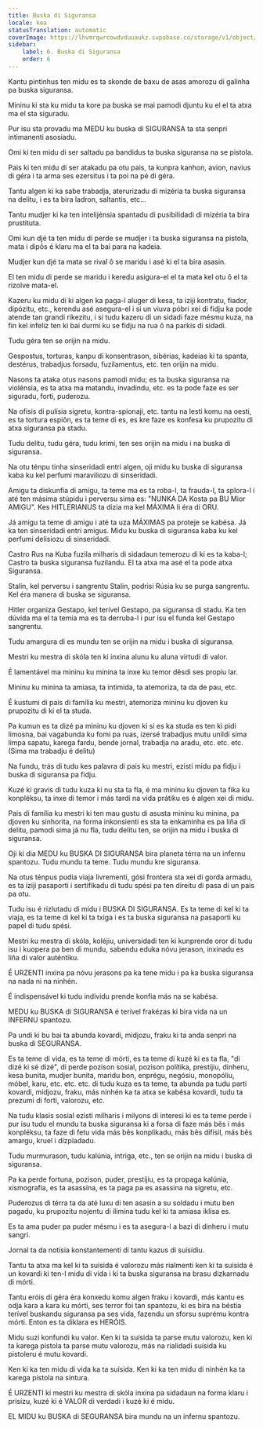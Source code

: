 ```yaml
---
title: Buska di Siguransa
locale: kea
statusTranslation: automatic
coverImage: https://lhvmrqwrcowdvduuaukz.supabase.co/storage/v1/object/public/strapi-uploads/small_cover-educacion-fundamental.webp-2d51a7828a2b1309555be27f7e2a61a0.webp
sidebar:
    label: 6. Buska di Siguransa
    order: 6
---
```

Kantu pintinhus ten midu es ta skonde de baxu de asas amorozu di galinha pa buska siguransa.

Mininu ki sta ku midu ta kore pa buska se mai pamodi djuntu ku el el ta atxa ma el sta siguradu.

Pur isu sta provadu ma MEDU ku buska di SIGURANSA ta sta senpri intimanenti asosiadu.

Omi ki ten midu di ser saltadu pa bandidus ta buska siguransa na se pistola.

Pais ki ten midu di ser atakadu pa otu pais, ta kunpra kanhon, avion, navius di géra i ta arma ses ezersitus i ta poi na pé di géra.

Tantu algen ki ka sabe trabadja, aterurizadu di mizéria ta buska siguransa na delitu, i es ta bira ladron, saltantis, etc...

Tantu mudjer ki ka ten intelijénsia spantadu di pusibilidadi di mizéria ta bira prustituta.

Omi kun djé ta ten midu di perde se mudjer i ta buska siguransa na pistola, mata i dipôs é klaru ma el ta bai para na kadeia.

Mudjer kun djé ta mata se rival ô se maridu i asé ki el ta bira asasin.

El ten midu di perde se maridu i keredu asigura-el el ta mata kel otu ô el ta rizolve mata-el.

Kazeru ku midu di ki algen ka paga-l aluger di kesa, ta iziji kontratu, fiador, dipózitu, etc., kerendu asé asegura-el i si un viuva póbri xei di fidju ka pode atende tan grandi rikezitu, i si tudu kazeru di un sidadi faze mésmu kuza, na fin kel infeliz ten ki bai durmi ku se fidju na rua ô na parkis di sidadi.

Tudu géra ten se orijin na midu.

Gespostus, torturas, kanpu di konsentrason, sibérias, kadeias ki ta spanta, destérus, trabadjus forsadu, fuzilamentus, etc. ten orijin na midu.

Nasons ta ataka otus nasons pamodi midu; es ta buska siguransa na violénsia, es ta atxa ma matandu, invadindu, etc. es ta pode faze es ser siguradu, forti, puderozu.

Na ofisis di pulísia sigretu, kontra-spionaji, etc. tantu na lesti komu na oesti, es ta tortura espiôn, es ta teme di es, es kre faze es konfesa ku prupozitu di atxa siguransa pa stadu.

Tudu delitu, tudu géra, tudu krimi, ten ses orijin na midu i na buska di siguransa.

Na otu ténpu tinha sinseridadi entri algen, oji midu ku buska di siguransa kaba ku kel perfumi maraviliozu di sinseridadi.

Amigu ta diskunfia di amigu, ta teme ma es ta roba-l, ta frauda-l, ta splora-l i até ten másima stúpidu i perversu sima es: "NUNKA DA Kosta pa BU Mior AMIGU". Kes HITLERIANUS ta dizia ma kel MÁXIMA li éra di ORU.

Já amigu ta teme di amigu i até ta uza MÁXIMAS pa proteje se kabésa. Já ka ten sinseridadi entri amigus. Midu ku buska di siguransa kaba ku kel perfumi delisiozu di sinseridadi.

Castro Rus na Kuba fuzila milharis di sidadaun temerozu di ki es ta kaba-l; Castro ta buska siguransa fuzilandu. El ta atxa ma asé el ta pode atxa Siguransa.

Stalin, kel perversu i sangrentu Stalin, podrisi Rúsia ku se purga sangrentu. Kel éra manera di buska se siguransa.

Hitler organiza Gestapo, kel terível Gestapo, pa siguransa di stadu. Ka ten dúvida ma el ta temia ma es ta derruba-l i pur isu el funda kel Gestapo sangrentu.

Tudu amargura di es mundu ten se orijin na midu i buska di siguransa.

Mestri ku mestra di skóla ten ki inxina alunu ku aluna virtudi di valor.

É lamentável ma mininu ku minina ta inxe ku temor dêsdi ses propiu lar.

Mininu ku minina ta amiasa, ta intimida, ta atemoriza, ta da de pau, etc.

É kustumi di pais di família ku mestri, atemoriza mininu ku djoven ku prupozitu di ki el ta studa.

Pa kumun es ta dizé pa mininu ku djoven ki si es ka studa es ten ki pidi limosna, bai vagabunda ku fomi pa ruas, izersé trabadjus mutu unildi sima limpa sapatu, karega fardu, bende jornal, trabadja na aradu, etc. etc. etc. (Sima ma trabadju é delitu)

Na fundu, trás di tudu kes palavra di pais ku mestri, ezisti midu pa fidju i buska di siguransa pa fidju.

Kuzé ki gravis di tudu kuza ki nu sta ta fla, é ma mininu ku djoven ta fika ku konpléksu, ta inxe di temor i más tardi na vida prátiku es é algen xei di midu.

Pais di família ku mestri ki ten mau gustu di asusta mininu ku minina, pa djoven ku sinhorita, na forma inkonsienti es sta ta enkaminha es pa liña di delitu, pamodi sima já nu fla, tudu delitu ten, se orijin na midu i buska di siguransa.

Oji ki dia MEDU ku BUSKA DI SIGURANSA bira planeta térra na un infernu spantozu. Tudu mundu ta teme. Tudu mundu kre siguransa.

Na otus ténpus pudia viaja livrementi, gósi frontera sta xei di gorda armadu, es ta iziji pasaporti i sertifikadu di tudu spési pa ten direitu di pasa di un pais pa otu.

Tudu isu é rizlutadu di midu i BUSKA DI SIGURANSA. Es ta teme di kel ki ta viaja, es ta teme di kel ki ta txiga i es ta buska siguransa na pasaporti ku papel di tudu spési.

Mestri ku mestra di skóla, koléjiu, universidadi ten ki kunprende oror di tudu isu i kuopera pa ben di mundu, sabendu eduka nóvu jerason, inxinadu es liña di valor auténtiku.

É URZENTI inxina pa nóvu jerasons pa ka tene midu i pa ka buska siguransa na nada ni na ninhén.

É indispensável ki tudu indívidu prende konfia más na se kabésa.

MEDU ku BUSKA di SIGURANSA é terível frakézas ki bira vida na un INFERNU spantozu.

Pa undi ki bu bai ta abunda kovardi, midjozu, fraku ki ta anda senpri na buska di SEGURANSA.

Es ta teme di vida, es ta teme di mórti, es ta teme di kuzé ki es ta fla, "di dizé ki sé dizé", di perde pozison sosial, pozison polítika, prestíjiu, dinheru, kesa bunita, mudjer bunita, maridu bon, enprégu, negósiu, monopóliu, móbel, karu, etc. etc. etc. di tudu kuza es ta teme, ta abunda pa tudu parti kovardi, midjozu, fraku, más ninhén ka ta atxa se kabésa kovardi, tudu ta prezumi di forti, valorozu, etc.

Na tudu klasis sosial ezisti milharis i milyons di interesi ki es ta teme perde i pur isu tudu el mundu ta buska siguransa ki a forsa di faze más bês i más konpléksu, ta faze di fetu vida más bês konplikadu, más bês difísil, más bês amargu, kruel i dízpiadadu.

Tudu murmurason, tudu kalúnia, intriga, etc., ten se orijin na midu i buska di siguransa.

Pa ka perde fortuna, pozison, puder, prestíjiu, es ta propaga kalúnia, xismografia, es ta asassina, es ta paga pa es asassina na sigretu, etc.

Puderozus di térra ta da até luxu di ten asasin a su soldadu i mutu ben pagadu, ku prupozitu nojentu di ilimina tudu kel ki ta amiasa iklisa es.

Es ta ama puder pa puder mésmu i es ta asegura-l a bazi di dinheru i mutu sangri.

Jornal ta da notísia konstantementi di tantu kazus di suísídiu.

Tantu ta atxa ma kel ki ta suísida é valorozu más rialmenti ken ki ta suísida é un kovardi ki ten-l midu di vida i ki ta buska siguransa na brasu dizkarnadu di mórti.

Tantu eróis di géra éra konxedu komu algen fraku i kovardi, más kantu es odja kara a kara ku mórti, ses terror foi tan spantozu, ki es bira na béstia terível buskandu siguransa pa ses vida, fazendu un sforsu suprému kontra mórti. Enton es ta diklara es HERÓIS.

Midu suzi konfundi ku valor. Ken ki ta suísida ta parse mutu valorozu, ken ki ta karega pistola ta parse mutu valorozu, más na rialidadi suísida ku pistoleru é mutu kovardi.

Ken ki ka ten midu di vida ka ta suísida. Ken ki ka ten midu di ninhén ka ta karega pistola na sintura.

É URZENTI ki mestri ku mestra di skóla inxina pa sidadaun na forma klaru i prisízu, kuzé ki é VALOR di verdadi i kuzé ki é midu.

EL MIDU ku BUSKA di SEGURANSA bira mundu na un infernu spantozu.

